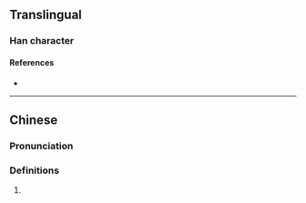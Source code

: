 {{character info}}
==Translingual==

===Han character===
{{Han char|rn=62|rad=戈|as=10|sn=14|four=|canj=MRI,XMRI|ids=⿰哥戈}}

====References====
* {{Han ref|kx=0413.290|dkj=11636|dj=0756.310|hdz=21409.130|uh=6228|ud=25128}}

----

==Chinese==
{{zh-forms}}

===Pronunciation===
{{zh-pron
|m=gē
|c=go1
|mc=
|oc=
|ma=
|cat=
}}

===Definitions===
{{zh-hanzi}}

# {{rfdef|1=zh}}